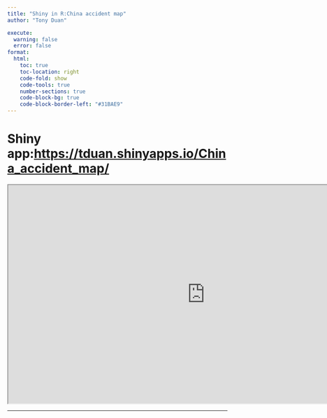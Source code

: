 ```yaml
---
title: "Shiny in R:China accident map"
author: "Tony Duan"

execute:
  warning: false
  error: false
format:
  html:
    toc: true
    toc-location: right
    code-fold: show
    code-tools: true
    number-sections: true
    code-block-bg: true
    code-block-border-left: "#31BAE9"
---
```



# Shiny app:<https://tduan.shinyapps.io/China_accident_map/>

```{=html}
<iframe width="900" height="500" src="https://tduan.shinyapps.io/China_accident_map/" title="shiny app"></iframe>
```

--------------------------------






